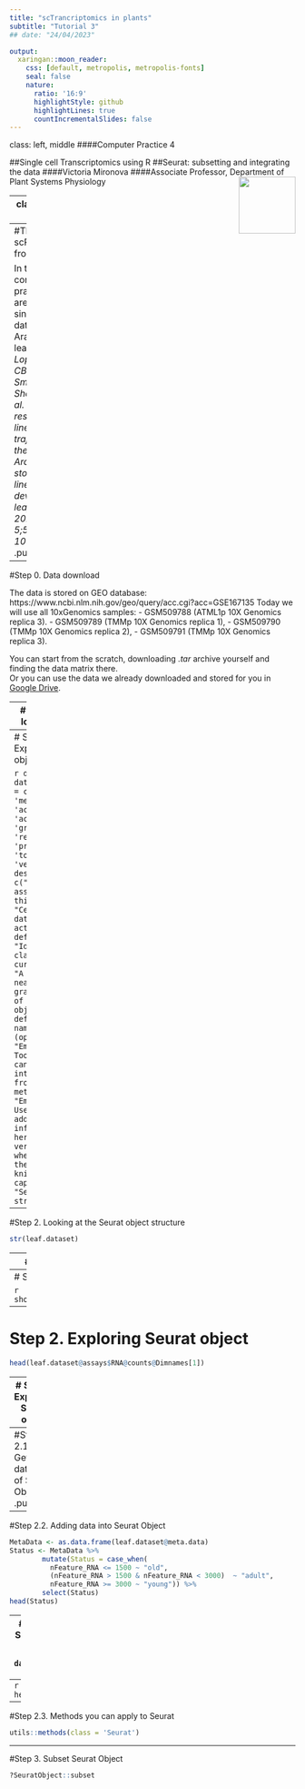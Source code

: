 ```yaml
---
title: "scTrancriptomics in plants"
subtitle: "Tutorial 3"
## date: "24/04/2023"

output:
  xaringan::moon_reader:
    css: [default, metropolis, metropolis-fonts]
    seal: false
    nature:
      ratio: '16:9'
      highlightStyle: github
      highlightLines: true
      countIncrementalSlides: false
---
```

class: left, middle
####Computer Practice 4

##Single cell Transcriptomics using R
##Seurat: subsetting and integrating the data
####Victoria Mironova 
####Associate Professor, Department of Plant Systems Physiology
<img src="Figures/Theme2.png" width="100px" align = 'right'>

---
class: middle, inverse
```r
knitr::opts_chunk$set(message = FALSE, warning = FALSE, fig.retina = 3)
set.seed(100)
```

#Course structure

- C1. From reads to counts
- C2. From counts to clusters
- C3. From clusters to marker genes
- *C4. Subsetting and integrating the data*
- C5. Developmental trajectories, developmental states.

The course materials can be found via [GitHub](https://github.com/VictoriaVMironova/ScTranscriptomics_in_plants)


```r
library(Seurat)
library(dplyr)
library(tidyr)
library(ggplot2)

```
---
#The data: scRNA-Seq from leaves

In the computer practice, we are using the single-cell dataset from Arabidopsis leaf:
.pull-left[
*Lopez-Anido CB, Vatén A, Smoot NK, Sharma N et al. Single-cell resolution of lineage trajectories in the Arabidopsis stomatal lineage and developing leaf. Dev Cell 2021 Apr 5;56(7):1043-1055.e4.*
]
.pull-right[
```r
knitr::include_graphics("Figures/ScLeaf.jpg")
```
]
---
#Step 0. Data download

The data is stored on GEO database: https://www.ncbi.nlm.nih.gov/geo/query/acc.cgi?acc=GSE167135
Today we will use all 10xGenomics samples:
- GSM509788 (ATML1p 10X Genomics replica 3).
- GSM509789 (TMMp 10X Genomics replica 1),
- GSM509790 (TMMp 10X Genomics replica 2),
- GSM509791 (TMMp 10X Genomics replica 3).

You can start from the scratch, downloading *.tar* archive yourself and finding the data matrix there.</br>
Or you can use the data we already downloaded and stored for you in [Google Drive](https://drive.google.com/drive/folders/1tkcZoZwSmunHVbSHgNEwQcWKOERQ7anI?usp=share_link).

---
# Step 1. Data loading into R

Yesterday, we have already created Seurat Object leaf.dataset and saved it as .rds file. Lets reuse it.

```r
leaf.dataset<-readRDS('Data/leaf.dataset.rds')
show(leaf.dataset)
```
---
# Step 2. Exploring Seurat object

```r
df <- data.frame(slot = c('assays', 'meta.data', 'active.assay', 'active.ident', 'graphs', 'reductions', 'project.name', 'tools', 'misc', 'version'),
                 description = c("A list of assays within this object", "Cell-level meta data", "Name of active, or default, assay", "Identity classes for the current object", "A list of nearest neighbor graphs", "A list of DimReduc objects", "User-defined project name (optional)", "Empty list. Tool developers can store any internal data from their methods here", "Empty slot. User can store additional information here", "Seurat version used when creating the object"))
knitr::kable(df, caption = "Seurat object structure.")
```
---
#Step 2. Looking at the Seurat object structure
```r
str(leaf.dataset)
```
---
# Step 2. Exploring Seurat object

```r
show(leaf.dataset)
show(leaf.dataset@assays)
```
---
# Step 2. Exploring Seurat object

```r
show(leaf.dataset@assays$RNA@counts)
```
---
# Step 2. Exploring Seurat object

```r
head(leaf.dataset@assays$RNA@counts@Dimnames[1])
```
---
# Step 2. Exploring Seurat object

```r
head(leaf.dataset@meta.data)
```

```r
head(leaf.dataset@meta.data$percent.mt)
```
---
#Step 2.1. Getting data out of Seurat Object
.pull-left[
```r
head(leaf.dataset@meta.data$percent.mt)
```
]
.pull-right[
```r
hist(leaf.dataset@meta.data$percent.mt)
```
]
---
#Step 2.2. Adding data into Seurat Object
```r
MetaData <- as.data.frame(leaf.dataset@meta.data)
Status <- MetaData %>% 
        mutate(Status = case_when(
          nFeature_RNA <= 1500 ~ "old",
          (nFeature_RNA > 1500 & nFeature_RNA < 3000)  ~ "adult",
          nFeature_RNA >= 3000 ~ "young")) %>%
        select(Status)
head(Status)
```

---
#Step 2.2. Adding data into Seurat Object
```r
leaf.dataset <- AddMetaData(
  object = leaf.dataset,
  metadata = data.frame(Status),
  col.name = "Status")
```
--
```r
head(leaf.dataset@meta.data)
```
---
#Step 2.3. Methods you can apply to Seurat

```r
utils::methods(class = 'Seurat')
```
---
#Step 3. Subset Seurat Object

```r
?SeuratObject::subset
```